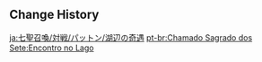 {{Genius Invokation TCG Stage
|title        = Riverside Encounter
|type         = Adventure Challenge
|group        = Open World Match
|character    = Patton
|requirement  = 2
|location     = Mondstadt
|introduction = That day, you passed Dawn Winery, clutching a bottle of fine wine in your hand, to be delivered to Mondstadt. Daylight was failing, and you were hoping to use one of the small roads by the river, only to hear hilichurl voices ahead of you...<br>'''Special Rule: When the Action Phase begins, the opposing active character will be affected by Hydro'''<br>Hint: Use the Wet status proactively to trigger Elemental Reactions on your opponents!
|objective_1  = Achieve victory
|reward_1     = Player EXP*120;Lucky Coin*100
|objective_2  = Achieve victory within 5 Rounds
|reward_2     = Lucky Coin*200
|objective_3  = Trigger 1 Elemental Reaction
|reward_3     = Lucky Coin*200
|lineup       = Anemo Samachurl;Blazing Axe Mitachurl;Dendro Samachurl
|support      = Ley Line Disorder: Wet
}}

==Change History==
{{Change History|3.3}}

[[ja:七聖召喚/対戦/パットン/湖辺の奇遇]]
[[pt-br:Chamado Sagrado dos Sete:Encontro no Lago]]